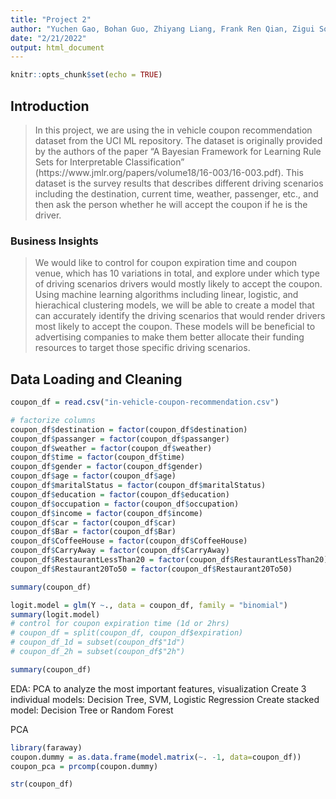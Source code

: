 ```yaml
---
title: "Project 2"
author: "Yuchen Gao, Bohan Guo, Zhiyang Liang, Frank Ren Qian, Zigui Song, Claris (Zihui) Wang"
date: "2/21/2022"
output: html_document
---
```


```r
knitr::opts_chunk$set(echo = TRUE)
```
## Introduction
> In this project, we are using the in vehicle coupon recommendation dataset from the UCI ML repository. The dataset is originally provided by the authors of the paper "A Bayesian Framework for Learning Rule Sets for Interpretable
Classification" (https://www.jmlr.org/papers/volume18/16-003/16-003.pdf). This dataset is the survey results that describes different driving scenarios including the destination, current time, weather, passenger, etc., and then ask the person whether he will accept the coupon if he is the driver.

### Business Insights
> We would like to control for coupon expiration time and coupon venue, which has 10 variations in total, and explore under which type of driving scenarios drivers would mostly likely to accept the coupon. Using machine learning algorithms including linear, logistic, and hierachical clustering models, we will be able to create a model that can accurately identify the driving scenarios that would render drivers most likely to accept the coupon. These models will be beneficial to advertising companies to make them better allocate their funding resources to target those specific driving scenarios. 

## Data Loading and Cleaning
```r
coupon_df = read.csv("in-vehicle-coupon-recommendation.csv")

# factorize columns
coupon_df$destination = factor(coupon_df$destination)
coupon_df$passanger = factor(coupon_df$passanger)
coupon_df$weather = factor(coupon_df$weather)
coupon_df$time = factor(coupon_df$time)
coupon_df$gender = factor(coupon_df$gender)
coupon_df$age = factor(coupon_df$age)
coupon_df$maritalStatus = factor(coupon_df$maritalStatus)
coupon_df$education = factor(coupon_df$education)
coupon_df$occupation = factor(coupon_df$occupation)
coupon_df$income = factor(coupon_df$income)
coupon_df$car = factor(coupon_df$car)
coupon_df$Bar = factor(coupon_df$Bar)
coupon_df$CoffeeHouse = factor(coupon_df$CoffeeHouse)
coupon_df$CarryAway = factor(coupon_df$CarryAway)
coupon_df$RestaurantLessThan20 = factor(coupon_df$RestaurantLessThan20)
coupon_df$Restaurant20To50 = factor(coupon_df$Restaurant20To50)

summary(coupon_df)

```

```r
logit.model = glm(Y ~., data = coupon_df, family = "binomial")
summary(logit.model)
# control for coupon expiration time (1d or 2hrs)
# coupon_df = split(coupon_df, coupon_df$expiration)
# coupon_df_1d = subset(coupon_df$"1d")
# coupon_df_2h = subset(coupon_df$"2h")

summary(coupon_df)
```

EDA: PCA to analyze the most important features, visualization
Create 3 individual models: Decision Tree, SVM, Logistic Regression
Create stacked model: Decision Tree or Random Forest

PCA
```r
library(faraway)
coupon.dummy = as.data.frame(model.matrix(~. -1, data=coupon_df))
coupon_pca = prcomp(coupon.dummy)

str(coupon_df)

```




